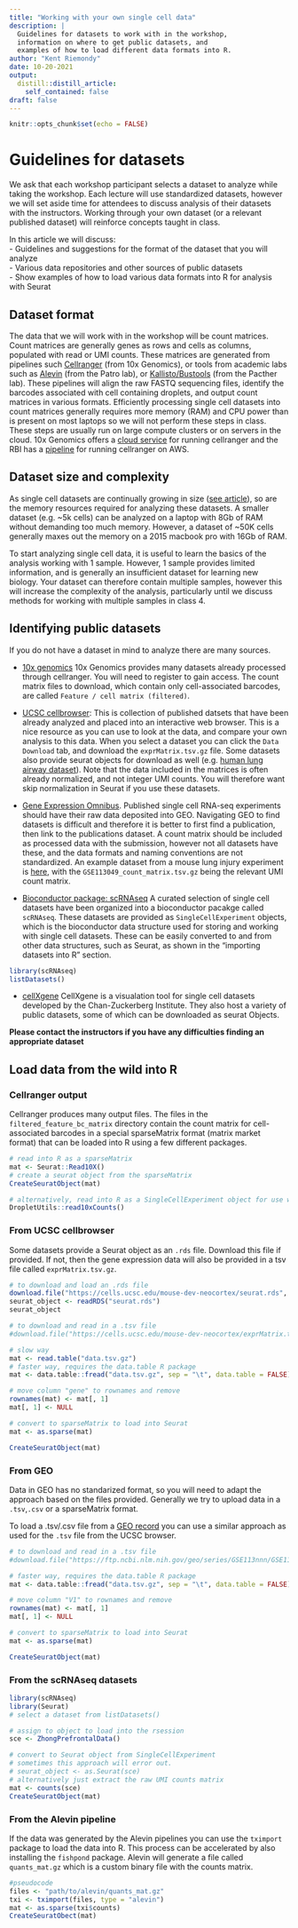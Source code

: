 ```yaml
---
title: "Working with your own single cell data"
description: |
  Guidelines for datasets to work with in the workshop, 
  information on where to get public datasets, and 
  examples of how to load different data formats into R. 
author: "Kent Riemondy"
date: 10-20-2021
output:
  distill::distill_article:
    self_contained: false
draft: false 
---
```



```r
knitr::opts_chunk$set(echo = FALSE)
```

# Guidelines for datasets

We ask that each workshop participant selects a dataset to analyze while taking the workshop. Each lecture will use standardized datasets, however we will set aside time for attendees to  discuss analysis of their datasets with the instructors. Working through your own dataset (or a relevant published dataset) will reinforce concepts taught in class. 

In this article we will discuss:  
  - Guidelines and suggestions for the format of the dataset that you will analyze  
  - Various data repositories and other sources of public datasets   
  - Show examples of how to load various data formats into R for analysis with Seurat
  
## Dataset format

The data that we will work with in the workshop will be count matrices. Count matrices are generally genes as rows and cells as columns, populated with read or UMI counts. These matrices are generated from pipelines such [Cellranger](https://support.10xgenomics.com/single-cell-gene-expression/software/pipelines/latest/what-is-cell-ranger) (from 10x Genomics), or tools from academic labs such as [Alevin](https://salmon.readthedocs.io/en/latest/alevin.html)  (from the Patro lab), or [Kallisto/Bustools](https://www.kallistobus.tools/) (from the Pacther lab). These pipelines will align the raw FASTQ sequencing files, identify the barcodes associated with cell containing droplets, and output count matrices in various formats. Efficiently processing single cell datasets into count matrices generally requires more memory (RAM) and CPU power than is present on most laptops so we will not perform these steps in class. These steps are usually run on large compute clusters or on servers in the cloud. 10x Genomics offers a [cloud service](https://www.10xgenomics.com/products/cloud-analysis) for running cellranger and the RBI has a [pipeline](https://github.com/rnabioco/cellrangerAWS) for running cellranger on AWS. 

## Dataset size and complexity

As single cell datasets are continually growing in size ([see article](https://www.nature.com/articles/nprot.2017.149)), so are the memory resources required for analyzing these datasets. A smaller dataset (e.g. ~5k cells) can be analyzed on a laptop with 8Gb of RAM without demanding too much memory. However, a dataset of ~50K cells generally maxes out the memory on a 2015 macbook pro with 16Gb of RAM.

To start analyzing single cell data, it is useful to learn the basics of the analysis working with 1 sample. However, 1 sample provides limited information, and is generally an insufficient dataset for learning new biology. Your dataset can therefore contain multiple samples, however this will increase the complexity of the analysis, particularly until we discuss methods for working with multiple samples in class 4. 

## Identifying public datasets 

If you do not have a dataset in mind to analyze there are many sources. 

- [10x genomics](https://www.10xgenomics.com/resources/datasets) 10x Genomics provides many datasets already processed through cellranger. You will need to register to gain access. The count matrix files to download, which contain only cell-associated barcodes, are called `Feature / cell matrix (filtered)`.

- [UCSC cellbrowser](https://cells.ucsc.edu/): This is collection of published datsets that have been already analyzed and placed into an interactive web browser. This is a nice resource as you can use to look at the data, and compare your own analysis to this data. When you select a dataset you can click the `Data Download` tab, and download the `exprMatrix.tsv.gz` file. Some datasets also provide seurat objects for download as well (e.g. [human lung airway dataset](https://cells.ucsc.edu/?ds=lung-airway)). Note that the data included in the matrices is often already normalized, and not integer UMI counts. You will therefore want skip normalization in Seurat if you use these datasets. 

- [Gene Expression Omnibus](https://www.ncbi.nlm.nih.gov/geo/). Published single cell RNA-seq experiments should have their raw data deposited into GEO. Navigating GEO to find datasets is difficult and therefore it is better to first find a publication, then link to the publications dataset. A count matrix should be included as processed data with the submission, however not all datasets have these, and the data formats and naming conventions are not standardized. An example dataset from a mouse lung injury experiment is [here](https://www.ncbi.nlm.nih.gov/geo/query/acc.cgi?acc=GSE113049), with the `GSE113049_count_matrix.tsv.gz` being the relevant UMI count matrix. 

- [Bioconductor package: scRNAseq](https://www.bioconductor.org/packages/release/data/experiment/html/scRNAseq.html) A curated selection of single cell datasets have been organized into a bioconductor pacakge called `scRNAseq`. These datasets are provided as `SingleCellExperiment` objects, which is the bioconductor data structure used for storing and working with single cell datasets. These can be easily converted to and from other data structures, such as Seurat, as shown in the "importing datasets into R" section. 


```r
library(scRNAseq)
listDatasets()
```

- [cellXgene](https://cellxgene.cziscience.com/) CellXgene is a visualation tool for single cell datasets developed by the Chan-Zuckerberg Institute. They also host a variety of public datasets, some of which can be downloaded as seurat Objects.  

**Please contact the instructors if you have any difficulties finding an appropriate dataset** 

## Load data from the wild into R


### Cellranger output

Cellranger produces many output files. The files in the `filtered_feature_bc_matrix` directory contain the count matrix for cell-associated barcodes in a special sparseMatrix format (matrix market format) that can be loaded into R using a few different packages. 

```r
# read into R as a sparseMatrix
mat <- Seurat::Read10X()
# create a seurat object from the sparseMatrix
CreateSeuratObject(mat)

# alternatively, read into R as a SingleCellExperiment object for use with bioconductor
DropletUtils::read10xCounts()
```

### From UCSC cellbrowser

Some datasets provide a Seurat object as an `.rds` file. Download this file if provided. If not, then the gene expression data will also be provided in a tsv file called `exprMatrix.tsv.gz`. 


```r
# to download and load an .rds file
download.file("https://cells.ucsc.edu/mouse-dev-neocortex/seurat.rds", "seurat.rds")
seurat_object <- readRDS("seurat.rds")
seurat_object
```

```r
# to download and read in a .tsv file
#download.file("https://cells.ucsc.edu/mouse-dev-neocortex/exprMatrix.tsv.gz", "data.tsv.gz")

# slow way
mat <- read.table("data.tsv.gz")
# faster way, requires the data.table R package
mat <- data.table::fread("data.tsv.gz", sep = "\t", data.table = FALSE)

# move column "gene" to rownames and remove 
rownames(mat) <- mat[, 1]
mat[, 1] <- NULL

# convert to sparseMatrix to load into Seurat
mat <- as.sparse(mat)

CreateSeuratObject(mat)
```




### From GEO

Data in GEO has no standarized format, so you will need to adapt the approach based on the files provided. Generally we try to upload data in a `.tsv`,`.csv` or a sparseMatrix format. 

To load a .tsv/.csv file from a [GEO record](https://www.ncbi.nlm.nih.gov/geo/query/acc.cgi?acc=GSE113049) you can use a similar approach as used for the `.tsv` file from the UCSC browser. 

```r
# to download and read in a .tsv file
#download.file("https://ftp.ncbi.nlm.nih.gov/geo/series/GSE113nnn/GSE113049/suppl/GSE113049_count_matrix.tsv.gz", "data.tsv.gz")

# faster way, requires the data.table R package
mat <- data.table::fread("data.tsv.gz", sep = "\t", data.table = FALSE)

# move column "V1" to rownames and remove 
rownames(mat) <- mat[, 1]
mat[, 1] <- NULL

# convert to sparseMatrix to load into Seurat
mat <- as.sparse(mat)

CreateSeuratObject(mat)
```

### From the scRNAseq datasets

```r
library(scRNAseq)
library(Seurat)
# select a dataset from listDatasets()

# assign to object to load into the rsession
sce <- ZhongPrefrontalData()

# convert to Seurat object from SingleCellExperiment
# sometimes this approach will error out.
# seurat_object <- as.Seurat(sce)
# alternatively just extract the raw UMI counts matrix
mat <- counts(sce)
CreateSeuratObject(mat)
```
### From the Alevin pipeline

If the data was generated by the Alevin pipelines you can use the `tximport` package to load the data into R. This process can be accelerated by also installing the `fishpond` package. Alevin will generate a file called `quants_mat.gz` which is a custom binary file with the counts matrix. 


```r
#pseudocode
files <- "path/to/alevin/quants_mat.gz"
txi <- tximport(files, type = "alevin")
mat <- as.sparse(txi$counts)
CreateSeuratObect(mat)
```

